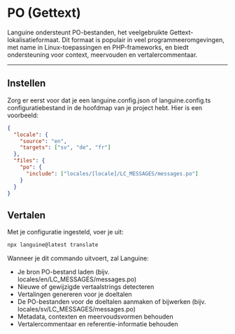 # PO (Gettext)

Languine ondersteunt PO-bestanden, het veelgebruikte Gettext-lokalisatieformaat. Dit formaat is populair in veel programmeeromgevingen, met name in Linux-toepassingen en PHP-frameworks, en biedt ondersteuning voor context, meervouden en vertalercommentaar.

---

## Instellen

Zorg er eerst voor dat je een languine.config.json of languine.config.ts configuratiebestand in de hoofdmap van je project hebt. Hier is een voorbeeld:

```json
{
  "locale": {
    "source": "en",
    "targets": ["sv", "de", "fr"]
  },
  "files": {
    "po": {
      "include": ["locales/[locale]/LC_MESSAGES/messages.po"]
    }
  }
}
```

## Vertalen

Met je configuratie ingesteld, voer je uit:

```bash
npx languine@latest translate
```

Wanneer je dit commando uitvoert, zal Languine:

- Je bron PO-bestand laden (bijv. locales/en/LC_MESSAGES/messages.po)
- Nieuwe of gewijzigde vertaalstrings detecteren
- Vertalingen genereren voor je doeltalen
- De PO-bestanden voor de doeltalen aanmaken of bijwerken (bijv. locales/sv/LC_MESSAGES/messages.po)
- Metadata, contexten en meervoudsvormen behouden
- Vertalercommentaar en referentie-informatie behouden
